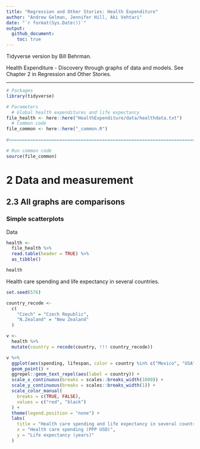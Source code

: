 ```yaml
---
title: "Regression and Other Stories: Health Expenditure"
author: "Andrew Gelman, Jennifer Hill, Aki Vehtari"
date: "`r format(Sys.Date())`"
output:
  github_document:
    toc: true
---
```

Tidyverse version by Bill Behrman.

Health Expenditure - Discovery through graphs of data and
models. See Chapter 2 in Regression and Other Stories.

-------------

```r
# Packages
library(tidyverse)

# Parameters
  # Global health expenditures and life expectancy
file_health <- here::here("HealthExpenditure/data/healthdata.txt")
  # Common code
file_common <- here::here("_common.R")
  
#===============================================================================

# Run common code
source(file_common)
```

# 2 Data and measurement

## 2.3 All graphs are comparisons

### Simple scatterplots

Data

```r
health <- 
  file_health %>% 
  read.table(header = TRUE) %>% 
  as_tibble()

health
```

Health care spending and life expectancy in several countries.

```r
set.seed(576)

country_recode <- 
  c(
    "Czech" = "Czech Republic",
    "N.Zealand" = "New Zealand"
  )

v <- 
  health %>% 
  mutate(country = recode(country, !!! country_recode))

v %>% 
  ggplot(aes(spending, lifespan, color = country %in% c("Mexico", "USA"))) +
  geom_point() +
  ggrepel::geom_text_repel(aes(label = country)) +
  scale_x_continuous(breaks = scales::breaks_width(1000)) +
  scale_y_continuous(breaks = scales::breaks_width(1)) +
  scale_color_manual(
    breaks = c(TRUE, FALSE),
    values = c("red", "black")
  ) +
  theme(legend.position = "none") +
  labs(
    title = "Health care spending and life expectancy in several countries",
    x = "Health care spending (PPP USD)",
    y = "Life expectancy (years)"
  )
```

```r


```

